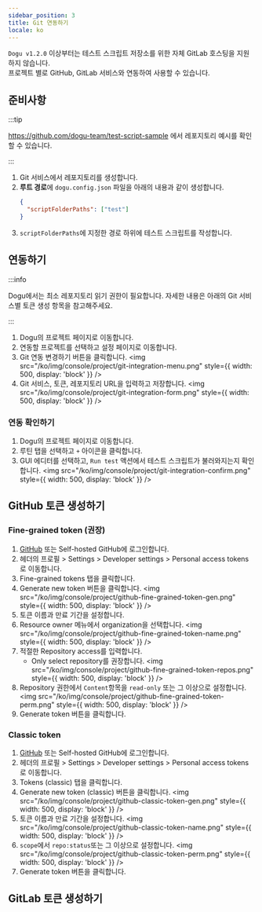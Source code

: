 ```yaml
---
sidebar_position: 3
title: Git 연동하기
locale: ko
---
```


`Dogu v1.2.0` 이상부터는 테스트 스크립트 저장소를 위한 자체 GitLab 호스팅을 지원하지 않습니다.  
프로젝트 별로 GitHub, GitLab 서비스와 연동하여 사용할 수 있습니다.

## 준비사항

:::tip

https://github.com/dogu-team/test-script-sample 에서 레포지토리 예시를 확인할 수 있습니다.

:::

1. Git 서비스에서 레포지토리를 생성합니다.
2. **루트 경로**에 `dogu.config.json` 파일을 아래의 내용과 같이 생성합니다.
   ```json
   {
     "scriptFolderPaths": ["test"]
   }
   ```
3. `scriptFolderPaths`에 지정한 경로 하위에 테스트 스크립트를 작성합니다.

## 연동하기

:::info

Dogu에서는 최소 레포지토리 읽기 권한이 필요합니다. 자세한 내용은 아래의 Git 서비스별 토큰 생성 항목을 참고해주세요.

:::

1. Dogu의 프로젝트 페이지로 이동합니다.
2. 연동할 프로젝트를 선택하고 설정 페이지로 이동합니다.
3. Git 연동 변경하기 버튼을 클릭합니다.
   <img
     src="/ko/img/console/project/git-integration-menu.png"
     style={{ width: 500, display: 'block' }}
   />
4. Git 서비스, 토큰, 레포지토리 URL을 입력하고 저장합니다.
   <img
     src="/ko/img/console/project/git-integration-form.png"
     style={{ width: 500, display: 'block' }}
   />

### 연동 확인하기

1. Dogu의 프로젝트 페이지로 이동합니다.
2. 루틴 탭을 선택하고 `+` 아이콘을 클릭합니다.
3. GUI 에디터를 선택하고, `Run test` 액션에서 테스트 스크립트가 불러와지는지 확인합니다.
   <img
     src="/ko/img/console/project/git-integration-confirm.png"
     style={{ width: 500, display: 'block' }}
   />

## GitHub 토큰 생성하기

### Fine-grained token (권장)

1. [GitHub](https://github.com) 또는 Self-hosted GitHub에 로그인합니다.
2. 헤더의 프로필 > Settings > Developer settings > Personal access tokens 로 이동합니다.
3. Fine-grained tokens 탭을 클릭합니다.
4. Generate new token 버튼을 클릭합니다.
   <img
     src="/ko/img/console/project/github-fine-grained-token-gen.png"
     style={{ width: 500, display: 'block' }}
   />
5. 토큰 이름과 만료 기간을 설정합니다.
6. Resource owner 메뉴에서 organization을 선택합니다.
   <img
     src="/ko/img/console/project/github-fine-grained-token-name.png"
     style={{ width: 500, display: 'block' }}
   />
7. 적절한 Repository access를 입력합니다.
   - Only select repository를 권장합니다.
     <img
       src="/ko/img/console/project/github-fine-grained-token-repos.png"
       style={{ width: 500, display: 'block' }}
     />
8. Repository 권한에서 `Content`항목을 `read-only` 또는 그 이상으로 설정합니다.
   <img
     src="/ko/img/console/project/github-fine-grained-token-perm.png"
     style={{ width: 500, display: 'block' }}
   />
9. Generate token 버튼을 클릭합니다.

### Classic token

1. [GitHub](https://github.com) 또는 Self-hosted GitHub에 로그인합니다.
2. 헤더의 프로필 > Settings > Developer settings > Personal access tokens 로 이동합니다.
3. Tokens (classic) 탭을 클릭합니다.
4. Generate new token (classic) 버튼을 클릭합니다.
   <img
     src="/ko/img/console/project/github-classic-token-gen.png"
     style={{ width: 500, display: 'block' }}
   />
5. 토큰 이름과 만료 기간을 설정합니다.
   <img
     src="/ko/img/console/project/github-classic-token-name.png"
     style={{ width: 500, display: 'block' }}
   />
6. `scope`에서 `repo:status`또는 그 이상으로 설정합니다.
   <img
     src="/ko/img/console/project/github-classic-token-perm.png"
     style={{ width: 500, display: 'block' }}
   />
7. Generate token 버튼을 클릭합니다.

## GitLab 토큰 생성하기
